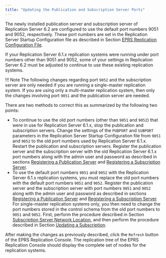 ```yaml
---
title: "Updating the Publication and Subscription Server Ports"
---
```


<div id="updating_sub_and_pub_ports" class="registered_link"></div>

The newly installed publication server and subscription server of Replication Server 6.2 are configured to use the default port numbers 9051 and 9052, respectively. These port numbers are set in the Replication Server Startup Configuration file as described in Section [EPRS Replication Configuration File](../../02_overview/03_replication_server_components_and_architecture/01_physical_components/#xdb_replication_conf_file).

If your Replication Server 6.1.x replication systems were running under port numbers other than 9051 and 9052, some of your settings in Replication Server 6.2 must be adjusted to continue to use these existing replication systems.

!!! Note
    The following changes regarding port ``9052`` and the subscription server are only needed if you are running a single-master replication system. If you are using only a multi-master replication system, then only the changes involving port ``9051`` and the publication server are needed.

There are two methods to correct this as summarized by the following two points:

-   To continue to use the old port numbers (other than ``9051`` and ``9052``) that were in use for Replication Server 6.1.x, stop the publication and subscription servers. Change the settings of the `PUBPORT` and `SUBPORT` parameters in the Replication Server Startup Configuration file from ``9051`` and ``9052`` to the old port numbers used by Replication Server 6.1.x. Restart the publication and subscription servers. Register the publication server and the subscription server with the old Replication Server 6.1.x port numbers along with the admin user and password as described in sections [Registering a Publication Server](../../05_smr_operation/02_creating_publication/01_registering_publication_server/#registering_publication_server) and [Registering a Subscription Server](../../05_smr_operation/03_creating_subscription/01_registering_subscription_server/#registering_subscription_server).
-   To use the default port numbers ``9051`` and ``9052`` with the Replication Server 6.1.x replication systems, you must replace the old port numbers with the default port numbers ``9051`` and ``9052``. Register the publication server and the subscription server with port numbers ``9051`` and ``9052`` along with the admin user and password as described in sections [Registering a Publication Server](../../05_smr_operation/02_creating_publication/01_registering_publication_server/#registering_publication_server) and [Registering a Subscription Server](../../05_smr_operation/03_creating_subscription/01_registering_subscription_server/#registering_subscription_server). For single-master replication systems only, you then need to change the port numbers stored in the control schema from the old port numbers to ``9051`` and ``9052``. First, perform the procedure described in Section [Subscription Server Network Location](../../07_common_operations/06_managing_publication/01_updating_publication_server/#sub_server_network_loc), and then perform the procedure described in Section [Updating a Subscription](../../05_smr_operation/05_managing_subscription/03_updating_subscription/#updating_subscription).

After making the changes as previously described, click the `Refresh` button of the EPRS Replication Console. The replication tree of the EPRS Replication Console should display the complete set of nodes for the replication systems.
